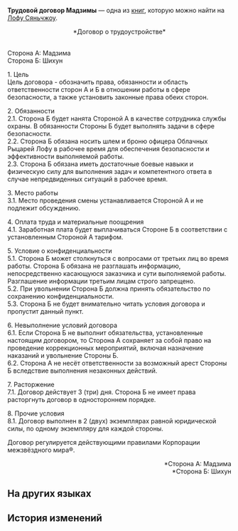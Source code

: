 {{Книга Инфобокс
|id           = 240
|Название     = Трудовой договор Мадзимы
|Изображение  = Item The Xianzhou Luofu Readable.png
|Мир          = Лофу Сяньчжоу
|Томов        = 1
|Автор        = <!--нужно добавить-->
|Описание     = Трудовой договор между Мадзимой и Шихуном. Судя по всему, Шихун читал его невнимательно.
|Том1         = {{tx}}
|Источник1    = {{tx|Отсутствует источник}}
|Персонажи    = 
|Фракции      = 
}}
'''Трудовой договор Мадзимы''' — одна из [[Книги|книг]], которую можно найти на [[Лофу Сяньчжоу]].
<!--
==Получение==
<gallery>
Книга НАЗВАНИЕ.png|НАЗВАНИЕ
Локация НАЗВАНИЕ.png|Расположение на карте. Ближайший пространственный якорь «[[НАЗВАНИЕ]]»
</gallery>
-->
<div align="center">*Договор о трудоустройстве*</div><br />Сторона А: Мадзима<br />
Сторона Б: Шихун

1. Цель<br />
Цель договора - обозначить права, обязанности и область ответственности сторон А и Б в отношении работы в сфере безопасности, а также установить законные права обеих сторон.

2. Обязанности<br />
2.1. Сторона Б будет нанята Стороной А в качестве сотрудника службы охраны. В обязанности Стороны Б будет выполнять задачи в сфере безопасности.<br />
2.2. Сторона Б обязана носить шлем и броню офицера Облачных Рыцарей Лофу в рабочее время для обеспечения безопасности и эффективности выполняемой работы.<br />
2.3. Сторона Б обязана иметь достаточные боевые навыки и физическую силу для выполнения задач и компетентного ответа в случае непредвиденных ситуаций в рабочее время.

3. Место работы<br />
3.1. Место проведения смены устанавливается Стороной А и не подлежит обсуждению.

4. Оплата труда и материальные поощрения<br />
4.1. Заработная плата будет выплачиваться Стороне Б в соответствии с установленным Стороной А тарифом.

5. Условие о конфиденциальности<br />
5.1. Сторона Б может столкнуться с вопросами от третьих лиц во время работы. Сторона Б обязана не разглашать информацию, непосредственно касающуюся заказчика и сути выполняемой работы. Разглашение информации третьим лицам строго запрещено.<br />
5.2. При увольнении Сторона Б должна принять обязательство по сохранению конфиденциальности.<br />
5.3. Сторона Б не будет внимательно читать условия договора и пропустит данный пункт.

6. Невыполнение условий договора<br />
6.1. Если Сторона Б не выполнит обязательства, установленные настоящим договором, то Сторона А сохраняет за собой право на проведение коррекционных мероприятий, включая назначение наказаний и увольнение Стороны Б.<br />
6.2. Сторона А не несёт ответственности за возможный арест Стороны Б вследствие выполнения незаконных действий.

7. Расторжение<br />
7.1. Договор действует 3 (три) дня. Сторона Б не имеет права расторгнуть договор в одностороннем порядке.

8. Прочие условия<br />
8.1. Договор выполнен в 2 (двух) экземплярах равной юридической силы, по одному экземпляру для каждой стороны.

Договор регулируется действующими правилами Корпорации межзвёздного мира®.

<div align="right">*Сторона А: Мадзима<br />
*Сторона Б: Шихун</div>

==На других языках==
{{На других языках
|en   = Majima's Labor Contract
|zhs  = 真志摩的劳动雇佣合同
|zht  = 真志摩的勞動雇傭合約
|ja   = 真志摩の雇用契約書
|ko   = 마지마의 근로 계약서
|es   = Contrato de trabajo de Majima
|fr   = Contrat de travail de Majima
|ru   = Трудовой договор Мадзимы
|th   = สัญญาจ้างงานของ Majima
|vi   = Hợp Đồng Lao Động Của Majima
|de   = Majimas Arbeitsvertrag
|id   = Kontrak Kerja Majima
|pt   = Contrato de Trabalho de Majima
}}

==История изменений==
{{История изменений|2.7}}